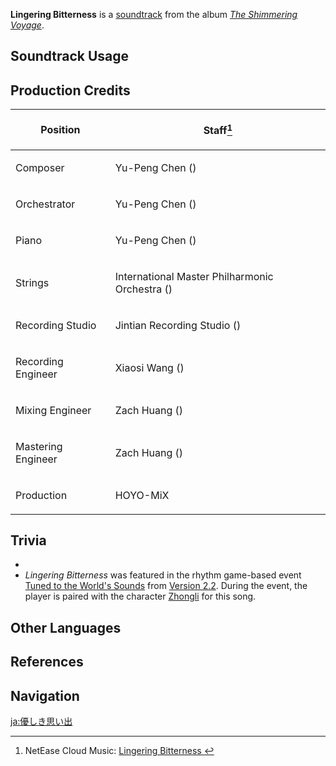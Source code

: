 {{Soundtrack Infobox
|image          = The Shimmering Voyage.png
|album          = The Shimmering Voyage
|disc           = 4
|number         = 55
|featured       =
|featured2      =
|featured3      =
|featured_disc  =
|featured_disc2 =
|featured_disc3 =
|youtube_id     = xEWZMuUSwaQ
|spotify_id     = 1YAoADajePv9uRSBtjKT36
|previous       = A Noble Sacrifice
|next           = Frostbiting Bloom
}}
'''Lingering Bitterness''' is a [[soundtrack]] from the album ''[[The Shimmering Voyage]]''.

==Soundtrack Usage==
{{Soundtrack Usage
|quest    = A Record of All Things//cutscene
|location = 
|domain   = 
}}

==Production Credits==
{| class="wikitable"
! Position
! Staff<ref>NetEase Cloud Music: [https://music.163.com/#/song?id=1861578817 Lingering Bitterness {{zh|柔情留忆}}]</ref>
|-
! Composer
| Yu-Peng Chen ({{zh|陈致逸}})
|-
! Orchestrator
| Yu-Peng Chen ({{zh|陈致逸}})
|-
! Piano
| Yu-Peng Chen ({{zh|陈致逸}})
|-
! Strings
| International Master Philharmonic Orchestra ({{zh|国际首席爱乐乐团}})
|-
! Recording Studio
| Jintian Recording Studio ({{zh|金田录音棚}})
|-
! Recording Engineer
| Xiaosi Wang ({{zh|王小四}})
|-
! Mixing Engineer
| Zach Huang ({{zh|黄巍}})
|-
! Mastering Engineer
| Zach Huang ({{zh|黄巍}})
|-
! Production
| HOYO-MiX
|}

==Trivia==
* {{Transclude|Winding River|BishuiTheme|section=1}}
* ''Lingering Bitterness'' was featured in the rhythm game-based event [[Tuned to the World's Sounds]] from [[Version 2.2]]. During the event, the player is paired with the character [[Zhongli]] for this song.

==Other Languages==
{{Other Languages
|en      = Lingering Bitterness
|zhs     = 柔情留忆
|zhs_rm  = Róuqíng Liúyì
|zht     = 柔情留憶
|zht_rm  = Róuqíng Liúyì
|zh_tl   = 
|ja      = 優しき思い出
|ja_rm   = Yasashiki Omoide
|ja_tl   = Tender Memories
}}

==References==
{{Reflist}}

==Navigation==
{{Soundtrack Navbox|The Shimmering Voyage|1}}

[[ja:優しき思い出]]